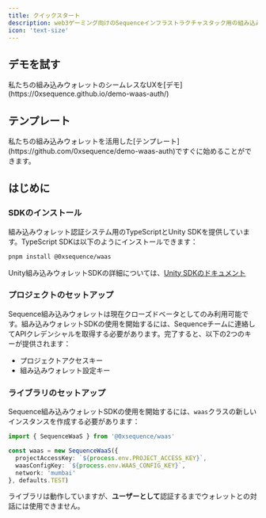 ```yaml
---
title: クイックスタート
description: web3ゲーミング向けのSequenceインフラストラクチャスタック用の組み込みウォレットのテンプレート
icon: 'text-size'
---
```


## デモを試す

<Note>
  私たちの組み込みウォレットのシームレスなUXを[デモ](https://0xsequence.github.io/demo-waas-auth/)
</Note>

## テンプレート

<Note>
  私たちの組み込みウォレットを活用した[テンプレート](https://github.com/0xsequence/demo-waas-auth)ですぐに始めることができます。
</Note>

## はじめに

### SDKのインストール

組み込みウォレット認証システム用のTypeScriptとUnity SDKを提供しています。TypeScript SDKは以下のようにインストールできます：

```bash
pnpm install @0xsequence/waas
```

Unity組み込みウォレットSDKの詳細については、[Unity SDKのドキュメント](/sdk/unity/overview)

### プロジェクトのセットアップ

Sequence組み込みウォレットは現在クローズドベータとしてのみ利用可能です。組み込みウォレットSDKの使用を開始するには、Sequenceチームに連絡してAPIクレデンシャルを取得する必要があります。完了すると、以下の2つのキーが提供されます：

* プロジェクトアクセスキー
* 組み込みウォレット設定キー

### ライブラリのセットアップ

Sequence組み込みウォレットSDKの使用を開始するには、`waas`クラスの新しいインスタンスを作成する必要があります：

```typescript
import { SequenceWaaS } from '@0xsequence/waas'

const waas = new SequenceWaaS({
  projectAccessKey: `${process.env.PROJECT_ACCESS_KEY}`,
  waasConfigKey: `${process.env.WAAS_CONFIG_KEY}`,
  network: 'mumbai'
}, defaults.TEST)
```

ライブラリは動作していますが、**ユーザーとして**認証するまでウォレットとの対話には使用できません。
